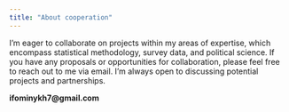 ```yaml
---
title: "About cooperation"
---
```


I'm eager to collaborate on projects within my areas of expertise, which encompass statistical methodology, survey data, and political science. If you have any proposals or opportunities for collaboration, please feel free to reach out to me via email. I'm always open to discussing potential projects and partnerships.

**ifominykh7\@gmail.com**

